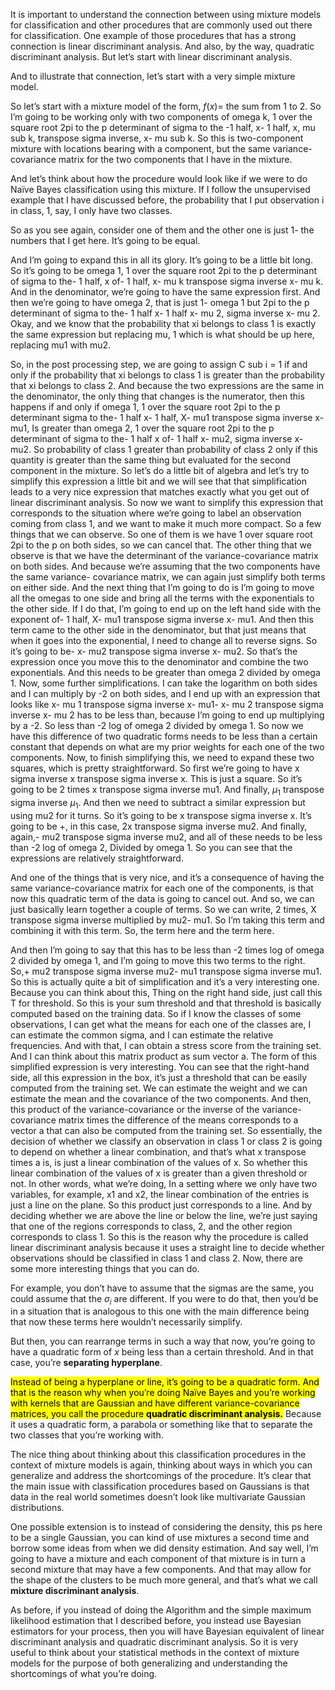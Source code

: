 <!-- 
_C3-L07-T02.qmd
https://www.coursera.org/learn/mixture-models/lecture/OVNXq/linear-and-quadratic-discriminant-analysis-in-the-context-of-mixture-models 
-->

It is important to understand the connection between using mixture models for classification and other procedures that are commonly used out there for classification. One example of those procedures that has a strong connection is linear discriminant analysis. 
And also, by the way, quadratic discriminant analysis.  But let's start with linear discriminant analysis. 

And to illustrate that connection, let's start with a very simple mixture model. 

So let's start with a mixture model of the form, $f(x) =$ the sum from 1 to 2. 
So I'm going to be working only with two components of omega k, 1 over the square root 2pi to the p determinant of sigma to the -1 half, x- 1 half, x, mu sub k, transpose sigma inverse, x- mu sub k. 
So this is two-component mixture with locations bearing with a component, but the same variance-covariance matrix for the two components that I have in the mixture. 

And let's think about how the procedure would look like if we were to do Naïve Bayes classification using this mixture. 
If I follow the unsupervised example that I have discussed before, the probability that I put observation i in class, 1, say, I only have two classes. 

So as you see again, consider one of them and the other one is just 1- the numbers that I get here. 
It's going to be equal. 

And I'm going to expand this in all its glory. 
It's going to be a little bit long. So it's going to be omega 1, 1 over the square root 2pi to the p determinant of sigma to the- 1 half, x of- 1 half, x- mu k transpose sigma inverse x- mu k. 
And in the denominator, we're going to have the same expression first. 
And then we're going to have omega 2, that is just 1- omega 1 but 2pi to the p determinant of sigma to the- 1 half x- 1 half x- mu 2, sigma inverse x- mu 2. 
Okay, and we know that the probability that xi belongs to class 1 is exactly the same expression but replacing mu, 1 which is what should be up here, replacing mu1 with mu2. 

So, in the post processing step, we are going to assign C sub i = 1 if and only if the probability that xi belongs to class 1 is greater than the probability that xi belongs to class 2. 
And because the two expressions are the same in the denominator, the only thing that
changes is the numerator, then this happens if and only if omega 1, 1 over the square root 2pi to the p determinant sigma to the- 1 half x- 1 half, X- mu1 transpose sigma inverse x- mu1, Is greater than omega 2, 1 over the square root 2pi to the p determinant of sigma to the- 1 half x of- 1 half x- mu2, sigma inverse x- mu2. 
So probability of class 1 greater than probability of class 2 only if this quantity is greater than the same thing but evaluated for the second component in the mixture. 
So let's do a little bit of algebra and
let's try to simplify this expression a little bit and we will see that that simplification leads to a very nice expression that matches exactly what you get out of linear discriminant analysis. 
So now we want to simplify this expression that corresponds to the situation where we're going to label an observation coming from class 1, and we want to make it much more compact. 
So a few things that we can observe. So one of them is we have 1 over square root 2pi to the p on both sides, so we can cancel that. 
The other thing that we observe is that we have the determinant of the variance-covariance matrix on both sides. 
And because we're assuming that the two components have the same variance- covariance matrix, we can again just simplify both terms on either side. 
And the next thing that I'm going to do is I'm going to move all the omegas to one side and bring all the terms with the exponentials to the other side. 
If I do that, I'm going to end up on the left hand side with the exponent of- 1 half, X- mu1 transpose sigma inverse x- mu1. 
And then this term came to the other side in the denominator, but that just means that when it goes into the exponential, I need to change all to reverse signs. So it's going to be- x- mu2 transpose sigma inverse x- mu2. 
So that's the expression once you move this to the denominator and combine the two exponentials. 
And this needs to be greater than omega 2 divided by omega 1. Now, some further simplifications. I can take the logarithm on both sides and I can multiply by -2 on both sides, and I end up with an expression that looks like x- mu 1 transpose sigma inverse x- mu1- x- mu 2 transpose sigma inverse x- mu 2 has to be less than, because I'm going to end up multiplying by a -2. 
So less than -2 log of omega 2 divided by omega 1. 
So now we have this difference of two quadratic forms needs to be less than a certain constant that depends on what are my prior weights for each one of the two components. 
Now, to finish simplifying this, we need to expand these two squares, which is pretty straightforward. 
So first we're going to have x sigma inverse x transpose sigma inverse x. 
This is just a square. So it's going to be 2 times x transpose sigma inverse mu1. 
And finally, $\mu_1$ transpose sigma inverse $\mu_1$. 
And then we need to subtract a similar expression but using mu2 for it turns. 
So it's going to be x transpose sigma inverse x. 
It's going to be +, in this case, 2x transpose sigma inverse mu2. 
And finally, again,- mu2 transpose sigma inverse mu2, and all of these needs to be less than -2 log of omega 2, Divided by omega 1. 
So you can see that the expressions are relatively straightforward. 

And one of the things that is very nice, and it's a consequence of having the same variance-covariance matrix for each one of the components, is that now this quadratic term of the data is going to cancel out. 
And so, we can just basically learn together a couple of terms. So we can write, 2 times, X transpose sigma inverse multiplied by mu2- mu1. 
So I'm taking this term and combining it with this term. So, the term here and the term here. 

And then I'm going to say that this has to be less than -2 times log of omega 2 divided by omega 1, and I'm going to move this two terms to the right. 
So,+ mu2 transpose sigma inverse mu2- mu1 transpose sigma inverse mu1. 
So this is actually quite a bit of simplification and it's a very interesting one. 
Because you can think about this, Thing on the right hand side, just call this T for threshold. 
So this is your sum threshold and that threshold is basically computed based on the training data. 
So if I know the classes of some observations, I can get what the means for each one of the classes are, I can estimate the common sigma, and I can estimate the relative frequencies. 
And with that, I can obtain a stress score from the training set. 
And I can think about this matrix product as sum vector a. 
The form of this simplified expression is very interesting. 
You can see that the right-hand side, all this expression in the box, it's just a threshold that can be easily computed from the training set. 
We can estimate the weight and we can estimate the mean and the covariance of the two components. 
And then, this product of the variance-covariance or the inverse of the variance-covariance matrix times the difference of the means corresponds to a vector a that can also be computed from the training set. 
So essentially, the decision of whether we classify an observation in class 1 or class 2 is going to depend on whether a linear combination, and that's what x transpose times a is, is just a linear combination of the values of x. 
So whether this linear combination of the values of x is greater than a given threshold or not. 
In other words, what we're doing, In a setting where we only have two variables, for example, x1 and x2, the linear combination of
the entries is just a line on the plane. 
So this product just corresponds to a line. 
And by deciding whether we are above
the line or below the line, we're just saying that one of the regions corresponds to class, 2, and
the other region corresponds to class 1. 
So this is the reason why the procedure is called linear discriminant analysis because it uses a straight line to decide whether observations should be classified in class 1 and class 2. 
Now, there are some more interesting things that you can do. 

For example, you don't have to assume that the sigmas are the same, you could assume that the $\sigma_i$ are different. 
If you were to do that, then you'd be in a situation that is analogous to this one with the main difference being that now these terms here wouldn't necessarily simplify.

But then, you can rearrange terms in such a way that now, you're going to have a quadratic form of $x$ being less than a certain threshold. And in that case, you're **separating hyperplane**.

[Instead of being a hyperplane or line, it's going to be a quadratic form. And that is the reason why when you're doing Naïve Bayes and you're working with kernels that are Gaussian and have different variance-covariance matrices, you call the procedure **quadratic discriminant analysis.**]{.mark} Because it uses a quadratic form, a parabola or something like that to separate the two classes that you're working with.

The nice thing about thinking about this classification procedures in the context of mixture models is again, thinking about ways in which you can generalize and address the shortcomings of the procedure. 
It's clear that the main issue with classification procedures based on Gaussians is that data in the real world sometimes doesn't look like multivariate Gaussian distributions. 

One possible extension is to instead of considering the density, this ps here to be a single Gaussian, you can kind of use mixtures a second time and borrow some ideas from when we did density estimation. 
And say well, I'm going to have a mixture and each component of that mixture is in turn a second mixture that may have a few components. 
And that may allow for the shape of the clusters to be much more general, and that's what we call **mixture discriminant analysis**.

\index{Maximum Likelihood Estimation}
As before, if you instead of doing the Algorithm and the simple maximum likelihood estimation that I described before, you instead use Bayesian estimators for your process, then you will have Bayesian equivalent of linear discriminant analysis and quadratic discriminant analysis. 
So it is very useful to think about your statistical methods in the context of mixture models for the purpose of both generalizing and understanding the shortcomings of what you're doing.

